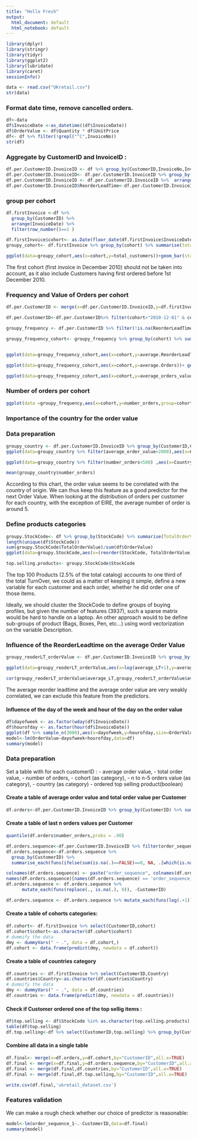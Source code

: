 ```yaml
---
title: "Hello Fresh"
output:
  html_document: default
  html_notebook: default
---
```


```r
library(dplyr)
library(stringr)
library(tidyr)
library(ggplot2)
library(lubridate)
library(caret)
sessionInfo()
```


```r
data <- read.csv("UKretail.csv")
str(data)
```
### Format date time, remove cancelled orders.
```r
df<-data
df$InvoiceDate <-as_datetime((df$InvoiceDate))
df$OrderValue <- df$Quantity * df$UnitPrice
df<- df %>% filter(!grepl("^C",InvoiceNo))
str(df)
```
### Aggregate by CustomerID and InvoiceID :
```r



df.per.CustomerID.InvoiceID <- df %>% group_by(CustomerID,InvoiceNo,InvoiceDate,Country) %>% summarise(TotalValue=sum(OrderValue)) 
df.per.CustomerID.InvoiceID<- df.per.CustomerID.InvoiceID %>% group_by(CustomerID)  %>% mutate(PreviousInvoiceDate = lag(InvoiceDate))
df.per.CustomerID.InvoiceID <- df.per.CustomerID.InvoiceID %>%  arrange(desc(InvoiceDate)) %>% mutate(order_sequence=row_number())
df.per.CustomerID.InvoiceID$ReorderLeadTime<-df.per.CustomerID.InvoiceID$InvoiceDate-df.per.CustomerID.InvoiceID$PreviousInvoiceDate

```

### group per cohort
```r
df.firstInvoice <-df %>%
  group_by(CustomerID) %>%
  arrange(InvoiceDate) %>%
  filter(row_number()==1 )

df.firstInvoice$cohort<- as.Date(floor_date(df.firstInvoice$InvoiceDate, "month"))
groupy_cohort<- df.firstInvoice %>% group_by(cohort) %>% summarise(total_customers=n())

ggplot(data=groupy_cohort,aes(x=cohort,y=total_customers))+geom_bar(stat = "identity")
```

The first cohort (first invoice in December 2010) should not be taken into account, as it also include  Customers having first ordered before 1st December 2010.

### Frequency and Value of Orders per cohort
```r


df.per.CustomerID <- merge(x=df.per.CustomerID.InvoiceID,y=df.firstInvoice[, c("CustomerID","cohort")],by="CustomerID",all.x=TRUE)

df.per.CustomerID<-df.per.CustomerID%>% filter(cohort>"2010-12-01" & cohort<"2011-12-01" )

groupy_frequency <- df.per.CustomerID %>% filter(!is.na(ReorderLeadTime)) %>%  group_by(CustomerID,cohort) %>% summarise(average.ReorderLeadTime=mean(ReorderLeadTime),number_orders=n(), orders_value=mean(TotalValue))

groupy_frequency_cohort<- groupy_frequency %>% group_by(cohort) %>% summarise(average.ReorderLeadTime=mean(average.ReorderLeadTime),average.Orders=mean(number_orders),average_orders_value=mean(orders_value))


ggplot(data=groupy_frequency_cohort,aes(x=cohort,y=average.ReorderLeadTime))+ geom_bar(stat = "identity")

ggplot(data=groupy_frequency_cohort,aes(x=cohort,y=average.Orders))+ geom_bar(stat = "identity")

ggplot(data=groupy_frequency_cohort,aes(x=cohort,y=average_orders_value))+ geom_bar(stat = "identity")
```
### Number of orders per cohort
```r

ggplot(data =groupy_frequency,aes(x=cohort,y=number_orders,group=cohort)) + geom_boxplot()
```
### Importance of the country for the order value
### Data preparation
```r
groupy_country <- df.per.CustomerID.InvoiceID %>% group_by(CustomerID,Country) %>% summarise(average_order_value = mean(TotalValue), number_orders = n())
ggplot(data=groupy_country %>% filter(average_order_value<2000),aes(x=Country,y=(average_order_value)))+geom_boxplot()+theme(axis.text.x=element_text(angle=90,hjust=1,vjust=0.5))

ggplot(data=groupy_country %>% filter(number_orders<500) ,aes(x=Country,y=(number_orders)))+geom_boxplot()+theme(axis.text.x=element_text(angle=90,hjust=1,vjust=0.5))

mean(groupy_country$number_orders)
```
According to this chart, the order value seems to be correlated with the country of origin. We can thus keep this feature as a good predictor for the next Order Value.
When looking at the distribution of orders per customer for each country, with the exception of EIRE, the average number of order is around 5.




### Define products categories

```r
groupy.StockCode<- df %>% group_by(StockCode) %>% summarise(TotalOrderValue = sum(OrderValue)) %>% arrange(desc(TotalOrderValue)) %>% top_n(100,TotalOrderValue)
length(unique(df$StockCode))
sum(groupy.StockCode$TotalOrderValue)/sum(df$OrderValue)
ggplot(data=groupy.StockCode,aes(x=(reorder(StockCode, TotalOrderValue)),y=TotalOrderValue))+geom_bar(stat = "identity")+theme(axis.text.x=element_text(angle=90,hjust=1,vjust=0.5))

top.selling.products<- groupy.StockCode$StockCode
```
 The top 100 Products (2.5% of the total catalog) accounts to one third of the total TurnOver, we could as a matter of keeping it simple, define a new variable for each customer and each order, whether he did order one of those items.
 
Ideally, we should cluster the StockCode to define groups of buying profiles, but given the number of features (3937), such a sparse matrix would be hard to handle on a laptop.
An other approach would to be define sub-groups of product (Bags, Boxes, Pen, etc...) using word vectorization on the variable Description.


### Influence of the ReorderLeadtime on the average Order Value
```r
groupy_reoderLT_orderValue <- df.per.CustomerID.InvoiceID %>% group_by(CustomerID) %>% summarise(average_LT=as.numeric(mean(ReorderLeadTime,na.rm=TRUE)), average_order_value=mean(TotalValue,na.rm=TRUE)) %>% filter(!is.na(average_LT)) %>% filter(average_order_value<2000)

ggplot(data=groupy_reoderLT_orderValue,aes(x=log(average_LT+1),y=average_order_value)) + geom_point(alpha=0.2)+ geom_smooth(method = 'lm')

cor(groupy_reoderLT_orderValue$average_LT,groupy_reoderLT_orderValue$average_order_value)
```
The average reorder leadtime and the average order value are very weakly correlated, we can exclude this feature from the predictors.

#### Influence of the day of the week and hour of the day on the order value

```r
df$dayofweek <- as.factor(wday(df$InvoiceDate))
df$hourofday <- as.factor(hour(df$InvoiceDate))
ggplot(df %>% sample_n(3000),aes(x=dayofweek,y=hourofday,size=OrderValue,color=Country))+ geom_jitter(alpha=0.3)
model<-lm(OrderValue~dayofweek+hourofday,data=df)
summary(model)
```


### Data preparation

Set a table with for each customerID :
- average order value,
- total order value,
- number of orders,
- cohort (as category),
- n to n-5 orders value (as category),
- country (as category)
- ordered top selling product(boolean)


#### Create a table of average order value and total order value per Customer
```r
df.orders<-df.per.CustomerID.InvoiceID %>% group_by(CustomerID) %>% summarise(average_order_value = mean(TotalValue), number_orders=n(), total_order_value = sum(TotalValue))
```

#### Create a table of last n orders values per Customer
```r
quantile(df.orders$number_orders,probs = .90)

df.orders.sequence<-df.per.CustomerID.InvoiceID %>% filter(order_sequence<10) %>% spread(order_sequence,TotalValue)
df.orders.sequence<-df.orders.sequence %>%
  group_by(CustomerID) %>%
  summarise_each(funs(ifelse(sum(is.na(.)==FALSE)==0, NA, .[which(is.na(.)==FALSE)])), matches("[1-9]"))

colnames(df.orders.sequence) <- paste("order_sequence", colnames(df.orders.sequence), sep = "_")
names(df.orders.sequence)[names(df.orders.sequence) == 'order_sequence_CustomerID'] <- 'CustomerID'
df.orders.sequence <- df.orders.sequence %>%
      mutate_each(funs(replace(., is.na(.), 0)), -CustomerID)

df.orders.sequence <- df.orders.sequence %>% mutate_each(funs(log(.+1)),-CustomerID)

```
#### Create a table of cohorts categories:
```r
df.cohort<- df.firstInvoice %>% select(CustomerID,cohort)
df.cohort$cohort<-as.character(df.cohort$cohort)
# dummify the data
dmy <- dummyVars(" ~ .", data = df.cohort,)
df.cohort <- data.frame(predict(dmy, newdata = df.cohort))

```

#### Create a table of countries category
```r
df.countries <- df.firstInvoice %>% select(CustomerID,Country)
df.countries$Country<-as.character(df.countries$Country)
# dummify the data
dmy <- dummyVars(" ~ .", data = df.countries)
df.countries <- data.frame(predict(dmy, newdata = df.countries))

```
#### Check if Customer ordered one of the top sellig items :
```r
df$top.selling <- df$StockCode %in% as.character(top.selling.products)
table(df$top.selling)
df.top.selling<-df %>% select(CustomerID,top.selling) %>% group_by(CustomerID) %>% summarise(top.selling.purchase=n())
```

#### Combine all data in a single table

```r
df.final<- merge(x=df.orders,y=df.cohort,by="CustomerID",all.x=TRUE)
df.final <- merge(x=df.final,y=df.orders.sequence,by="CustomerID",all.x=TRUE)
df.final <- merge(df.final,df.countries,by="CustomerID",all.x=TRUE)
df.final <- merge(df.final,df.top.selling,by="CustomerID",all.x=TRUE)

write.csv(df.final,'ukretail_dataset.csv')
```
### Features validation

We can make a rough check whether our choice of predictor is reasonable:
```r
model<-lm(order_sequence_1~.-CustomerID,data=df.final)
summary(model)
```

